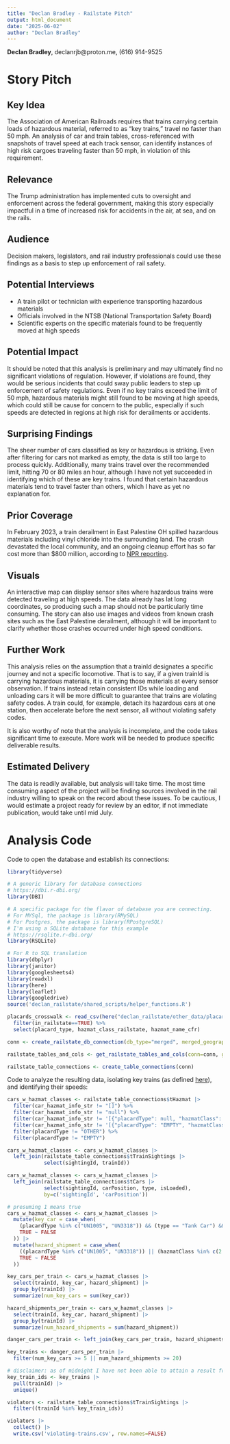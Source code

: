 ```yaml
---
title: "Declan Bradley - Railstate Pitch"
output: html_document
date: "2025-06-02"
author: "Declan Bradley"
---
```


**Declan Bradley**, declanrjb@proton.me, (616) 914-9525

# Story Pitch

## Key Idea
The Association of American Railroads requires that trains carrying certain loads of hazardous material, referred to as "key trains," travel no faster than 50 mph. An analysis of car and train tables, cross-referenced with snapshots of travel speed at each track sensor, can identify instances of high risk cargoes traveling faster than 50 mph, in violation of this requirement.

## Relevance
The Trump administration has implemented cuts to oversight and enforcement across the federal government, making this story especially impactful in a time of increased risk for accidents in the air, at sea, and on the rails.

## Audience
Decision makers, legislators, and rail industry professionals could use these findings as a basis to step up enforcement of rail safety.

## Potential Interviews
- A train pilot or technician with experience transporting hazardous materials
- Officials involved in the NTSB (National Transportation Safety Board)
- Scientific experts on the specific materials found to be frequently moved at high speeds

## Potential Impact
It should be noted that this analysis is preliminary and may ultimately find no significant violations of regulation. However, if violations are found, they would be serious incidents that could sway public leaders to step up enforcement of safety regulations. Even if no key trains exceed the limit of 50 mph, hazardous materials might still found to be moving at high speeds, which could still be cause for concern to the public, especially if such speeds are detected in regions at high risk for derailments or accidents.

## Surprising Findings
The sheer number of cars classified as key or hazardous is striking. Even after filtering for cars not marked as empty, the data is still too large to process quickly. Additionally, many trains travel over the recommended limit, hitting 70 or 80 miles an hour, although I have not yet succeeded in identifying which of these are key trains. I found that certain hazardous materials tend to travel faster than others, which I have as yet no explanation for.

## Prior Coverage
In February 2023, a train derailment in East Palestine OH spilled hazardous materials including vinyl chloride into the surrounding land. The crash devastated the local community, and an ongoing cleanup effort has so far cost more than $800 million, according to [NPR reporting](https://www.npr.org/2024/02/05/1228772709/east-palestine-train-derailment-norfolk-southern-lawsuit-epa).

## Visuals
An interactive map can display sensor sites where hazardous trains were detected traveling at high speeds. The data already has lat long coordinates, so producing such a map should not be particularly time consuming. The story can also use images and videos from known crash sites such as the East Palestine derailment, although it will be important to clarify whether those crashes occurred under high speed conditions.

## Further Work
This analysis relies on the assumption that a trainId designates a specific journey and not a specific locomotive. That is to say, if a given trainId is carrying hazardous materials, it is carrying those materials at every sensor observation. If trains instead retain consistent IDs while loading and unloading cars it will be more difficult to guarantee that trains are violating safety codes. A train could, for example, detach its hazardous cars at one station, then accelerate before the next sensor, all without violating safety codes.

It is also worthy of note that the analysis is incomplete, and the code takes significant time to execute. More work will be needed to produce specific deliverable results.

## Estimated Delivery
The data is readily available, but analysis will take time. The most time consuming aspect of the project will be finding sources involved in the rail industry willing to speak on the record about these issues. To be cautious, I would estimate a project ready for review by an editor, if not immediate publication, would take until mid July.

# Analysis Code

Code to open the database and establish its connections:
```r
library(tidyverse)

# A generic library for database connections
# https://dbi.r-dbi.org/
library(DBI)

# A specific package for the flavor of database you are connecting.  
# For MYSql, the package is library(RMySQL)
# For Postgres, the package is library(RPostgreSQL)
# I'm using a SQLite database for this example
# https://rsqlite.r-dbi.org/
library(RSQLite)

# For R to SQL translation
library(dbplyr)
library(janitor)
library(googlesheets4)
library(readxl)
library(here)
library(leaflet)
library(googledrive)
source('declan_railstate/shared_scripts/helper_functions.R')

placards_crosswalk <- read_csv(here("declan_railstate/other_data/placards_crosswalk_cfr_census_railstate.csv")) %>%
  filter(in_railstate==TRUE) %>%
  select(placard_type, hazmat_class_railstate, hazmat_name_cfr) 

conn <- create_railstate_db_connection(db_type="merged", merged_geography="all_sensors", sensor_number=NULL)

railstate_tables_and_cols <- get_railstate_tables_and_cols(conn=conn, get_count_of_rows_very_slow = FALSE)

railstate_table_connections <- create_table_connections(conn)

```

Code to analyze the resulting data, isolating key trains (as defined [here](https://www.aar.org/wp-content/uploads/2017/12/AAR-US-Hazmat-Instructions-Rail-BOE.pdf)), and identifying their speeds:
```r

cars_w_hazmat_classes <- railstate_table_connections$tHazmat |>
  filter(car_hazmat_info_str != "[]") %>%
  filter(car_hazmat_info_str != "null") %>%
  filter(car_hazmat_info_str != '[{"placardType": null, "hazmatClass": null}]') %>%
  filter(car_hazmat_info_str != '[{"placardType": "EMPTY", "hazmatClass": null}]') %>%
  filter(placardType != "OTHER") %>%
  filter(placardType != "EMPTY")

cars_w_hazmat_classes <- cars_w_hazmat_classes |>
  left_join(railstate_table_connections$tTrainSightings |>
            select(sightingId, trainId))

cars_w_hazmat_classes <- cars_w_hazmat_classes |>
  left_join(railstate_table_connections$tCars |>
            select(sightingId, carPosition, type, isLoaded),
            by=c('sightingId', 'carPosition'))

# presuming 1 means true
cars_w_hazmat_classes <- cars_w_hazmat_classes |>
  mutate(key_car = case_when(
    (placardType %in% c("UN1005", "UN3318")) && (type == "Tank Car") && (is.na(isLoaded) || (isLoaded == 1)) ~ TRUE,
    TRUE ~ FALSE
  )) |>
  mutate(hazard_shipment = case_when(
    ((placardType %in% c("UN1005", "UN3318")) || (hazmatClass %in% c(2.1, 1.1, 1.2))) && (is.na(isLoaded) || (isLoaded == 1)) ~ TRUE,
    TRUE ~ FALSE
  ))

key_cars_per_train <- cars_w_hazmat_classes |>
  select(trainId, key_car, hazard_shipment) |>
  group_by(trainId) |>
  summarize(num_key_cars = sum(key_car))

hazard_shipments_per_train <- cars_w_hazmat_classes |>
  select(trainId, key_car, hazard_shipment) |>
  group_by(trainId) |>
  summarize(num_hazard_shipments = sum(hazard_shipment))

danger_cars_per_train <- left_join(key_cars_per_train, hazard_shipments_per_train, by='trainId')

key_trains <- danger_cars_per_train |>
  filter(num_key_cars >= 5 || num_hazard_shipments >= 20)

# disclaimer: as of midnight I have not been able to attain a result from anything below this step. I believe the code is correct, and that it will eventually produce an answer, but when I run it my console freezes and blocks further input. I have seen this happen before today, the command evnetually produced a correct result after nearly 20 minutes of processing. I have no way to estimate how long this process will take, but hope it will be done by morning.
key_train_ids <- key_trains |>
  pull(trainId) |>
  unique()

violators <- railstate_table_connections$tTrainSightings |>
  filter((trainId %in% key_train_ids))

violators |>
  collect() |>
  write.csv('violating-trains.csv', row.names=FALSE)

```